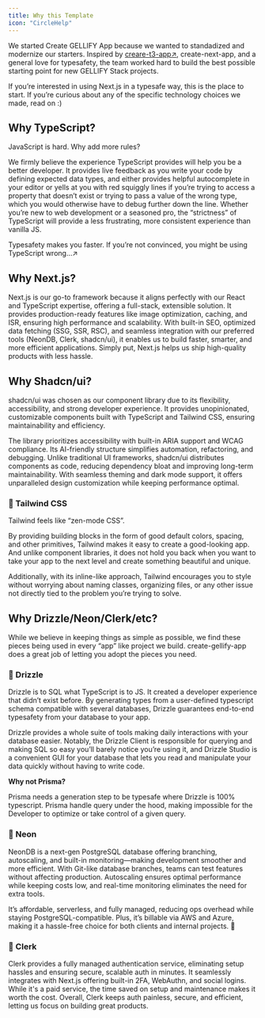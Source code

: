 ```yaml
---
title: Why this Template
icon: "CircleHelp"
---
```


We started Create GELLIFY App because we wanted to standadized and modernize our starters. Inspired by [creare-t3-app↗](https://create.t3.gg/), create-next-app, and a general love for typesafety, the team worked hard to build the best possible starting point for new GELLIFY Stack projects.

If you’re interested in using Next.js in a typesafe way, this is the place to start. If you’re curious about any of the specific technology choices we made, read on :)

## Why TypeScript?

JavaScript is hard. Why add more rules?

We firmly believe the experience TypeScript provides will help you be a better developer. It provides live feedback as you write your code by defining expected data types, and either provides helpful autocomplete in your editor or yells at you with red squiggly lines if you’re trying to access a property that doesn’t exist or trying to pass a value of the wrong type, which you would otherwise have to debug further down the line. Whether you’re new to web development or a seasoned pro, the “strictness” of TypeScript will provide a less frustrating, more consistent experience than vanilla JS.

Typesafety makes you faster. If you’re not convinced, you might be using TypeScript wrong…↗

## Why Next.js?

Next.js is our go-to framework because it aligns perfectly with our React and TypeScript expertise, offering a full-stack, extensible solution. It provides production-ready features like image optimization, caching, and ISR, ensuring high performance and scalability. With built-in SEO, optimized data fetching (SSG, SSR, RSC), and seamless integration with our preferred tools (NeonDB, Clerk, shadcn/ui), it enables us to build faster, smarter, and more efficient applications. Simply put, Next.js helps us ship high-quality products with less hassle.
## Why Shadcn/ui?

shadcn/ui was chosen as our component library due to its flexibility, accessibility, and strong developer experience. It provides unopinionated, customizable components built with TypeScript and Tailwind CSS, ensuring maintainability and efficiency.

The library prioritizes accessibility with built-in ARIA support and WCAG compliance. Its AI-friendly structure simplifies automation, refactoring, and debugging. Unlike traditional UI frameworks, shadcn/ui distributes components as code, reducing dependency bloat and improving long-term maintainability. With seamless theming and dark mode support, it offers unparalleled design customization while keeping performance optimal.

### 🎨 Tailwind CSS

Tailwind feels like “zen-mode CSS”.

By providing building blocks in the form of good default colors, spacing, and other primitives, Tailwind makes it easy to create a good-looking app. And unlike component libraries, it does not hold you back when you want to take your app to the next level and create something beautiful and unique.

Additionally, with its inline-like approach, Tailwind encourages you to style without worrying about naming classes, organizing files, or any other issue not directly tied to the problem you’re trying to solve.

## Why Drizzle/Neon/Clerk/etc?

While we believe in keeping things as simple as possible, we find these pieces being used in every “app” like project we build. create-gellify-app does a great job of letting you adopt the pieces you need.

### 🚀 Drizzle

Drizzle is to SQL what TypeScript is to JS. It created a developer experience that didn’t exist before. By generating types from a user-defined typescript schema compatible with several databases, Drizzle guarantees end-to-end typesafety from your database to your app.

Drizzle provides a whole suite of tools making daily interactions with your database easier. Notably, the Drizzle Client is responsible for querying and making SQL so easy you’ll barely notice you’re using it, and Drizzle Studio is a convenient GUI for your database that lets you read and manipulate your data quickly without having to write code.

**Why not Prisma?**

Prisma needs a generation step to be typesafe where Drizzle is 100% typescript. Prisma handle query under the hood, making impossible for the Developer to optimize or take control of a given query.

### 🐘 Neon

NeonDB is a next-gen PostgreSQL database offering branching, autoscaling, and built-in monitoring—making development smoother and more efficient. With Git-like database branches, teams can test features without affecting production. Autoscaling ensures optimal performance while keeping costs low, and real-time monitoring eliminates the need for extra tools.

It’s affordable, serverless, and fully managed, reducing ops overhead while staying PostgreSQL-compatible. Plus, it’s billable via AWS and Azure, making it a hassle-free choice for both clients and internal projects. 🚀

### 🔐 Clerk

Clerk provides a fully managed authentication service, eliminating setup hassles and ensuring secure, scalable auth in minutes. It seamlessly integrates with Next.js offering built-in 2FA, WebAuthn, and social logins. While it's a paid service, the time saved on setup and maintenance makes it worth the cost. Overall, Clerk keeps auth painless, secure, and efficient, letting us focus on building great products.